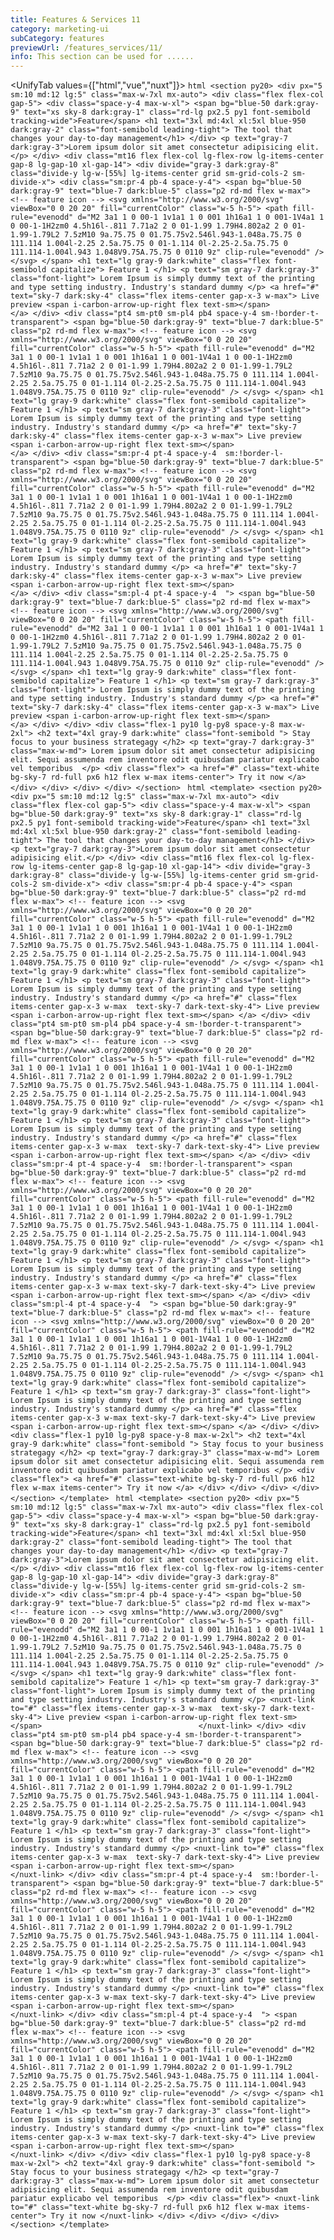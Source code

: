 ```yaml
---
title: Features & Services 11
category: marketing-ui
subCategory: features
previewUrl: /features_services/11/
info: This section can be used for ......
---
```


<UnifyTab values={["html","vue","nuxt"]}>
    <TabPanel value="html">
    ```html
    <section py20>
      <div px="5 sm:10 md:12 lg:5" class="max-w-7xl mx-auto">
        <div class="flex flex-col gap-5">
          <div class="space-y-4 max-w-xl">
            <span bg="blue-50 dark:gray-9" text="xs sky-8 dark:gray-1"
              class="rd-lg px2.5 py1 font-semibold tracking-wide">Feature</span>
            <h1 text="3xl md:4xl xl:5xl blue-950 dark:gray-2" class="font-semibold leading-tight">
              The tool that changes your day-to-day management</h1>
          </div>
          <p text="gray-7 dark:gray-3">Lorem ipsum dolor sit amet consectetur adipisicing
            elit.</p>
        </div>
        <div class="mt16 flex flex-col lg-flex-row lg-items-center gap-8 lg-gap-10 xl-gap-14">
          <div divide="gray-3 dark:gray-8" class="divide-y lg-w-[55%] lg-items-center grid sm-grid-cols-2 sm-divide-x">
            <div class="sm:pr-4 pb-4 space-y-4">
              <span bg="blue-50 dark:gray-9" text="blue-7 dark:blue-5" class="p2 rd-md flex w-max">
                <!-- feature icon -->
                <svg xmlns="http://www.w3.org/2000/svg" viewBox="0 0 20 20" fill="currentColor" class="w-5 h-5">
                  <path fill-rule="evenodd"
                    d="M2 3a1 1 0 00-1 1v1a1 1 0 001 1h16a1 1 0 001-1V4a1 1 0 00-1-1H2zm0 4.5h16l-.811 7.71a2 2 0 01-1.99 1.79H4.802a2 2 0 01-1.99-1.79L2 7.5zM10 9a.75.75 0 01.75.75v2.546l.943-1.048a.75.75 0 111.114 1.004l-2.25 2.5a.75.75 0 01-1.114 0l-2.25-2.5a.75.75 0 111.114-1.004l.943 1.048V9.75A.75.75 0 0110 9z"
                    clip-rule="evenodd" />
                </svg>
              </span>
              <h1 text="lg gray-9 dark:white" class="flex font-semibold capitalize">
                Feature 1
              </h1>
              <p text="sm gray-7 dark:gray-3" class="font-light">
                Lorem Ipsum is simply dummy text of the printing and type setting industry. Industry's standard dummy
              </p>
              <a href="#" text="sky-7 dark:sky-4" class="flex items-center gap-x-3 w-max">
                Live preview
                <span i-carbon-arrow-up-right flex text-sm></span>                                  
              </a>
            </div>
            <div class="pt4 sm-pt0 sm-pl4 pb4 space-y-4 sm-!border-t-transparent">
              <span bg="blue-50 dark:gray-9" text="blue-7 dark:blue-5" class="p2 rd-md flex w-max">
                <!-- feature icon -->
                <svg xmlns="http://www.w3.org/2000/svg" viewBox="0 0 20 20" fill="currentColor" class="w-5 h-5">
                  <path fill-rule="evenodd"
                    d="M2 3a1 1 0 00-1 1v1a1 1 0 001 1h16a1 1 0 001-1V4a1 1 0 00-1-1H2zm0 4.5h16l-.811 7.71a2 2 0 01-1.99 1.79H4.802a2 2 0 01-1.99-1.79L2 7.5zM10 9a.75.75 0 01.75.75v2.546l.943-1.048a.75.75 0 111.114 1.004l-2.25 2.5a.75.75 0 01-1.114 0l-2.25-2.5a.75.75 0 111.114-1.004l.943 1.048V9.75A.75.75 0 0110 9z"
                    clip-rule="evenodd" />
                </svg>
              </span>
              <h1 text="lg gray-9 dark:white" class="flex font-semibold capitalize">
                Feature 1
              </h1>
              <p text="sm gray-7 dark:gray-3" class="font-light">
                Lorem Ipsum is simply dummy text of the printing and type setting industry. Industry's standard dummy
              </p>
              <a href="#" text="sky-7 dark:sky-4" class="flex items-center gap-x-3 w-max">
                Live preview
                <span i-carbon-arrow-up-right flex text-sm></span>                                  
              </a>
            </div>
            <div class="sm:pr-4 pt-4 space-y-4  sm:!border-l-transparent">
              <span bg="blue-50 dark:gray-9" text="blue-7 dark:blue-5" class="p2 rd-md flex w-max">
                <!-- feature icon -->
                <svg xmlns="http://www.w3.org/2000/svg" viewBox="0 0 20 20" fill="currentColor" class="w-5 h-5">
                  <path fill-rule="evenodd"
                    d="M2 3a1 1 0 00-1 1v1a1 1 0 001 1h16a1 1 0 001-1V4a1 1 0 00-1-1H2zm0 4.5h16l-.811 7.71a2 2 0 01-1.99 1.79H4.802a2 2 0 01-1.99-1.79L2 7.5zM10 9a.75.75 0 01.75.75v2.546l.943-1.048a.75.75 0 111.114 1.004l-2.25 2.5a.75.75 0 01-1.114 0l-2.25-2.5a.75.75 0 111.114-1.004l.943 1.048V9.75A.75.75 0 0110 9z"
                    clip-rule="evenodd" />
                </svg>
              </span>
              <h1 text="lg gray-9 dark:white" class="flex font-semibold capitalize">
                Feature 1
              </h1>
              <p text="sm gray-7 dark:gray-3" class="font-light">
                Lorem Ipsum is simply dummy text of the printing and type setting industry. Industry's standard dummy
              </p>
              <a href="#" text="sky-7 dark:sky-4" class="flex items-center gap-x-3 w-max">
                Live preview
                <span i-carbon-arrow-up-right flex text-sm></span>                                  
              </a>
            </div>
            <div class="sm:pl-4 pt-4 space-y-4  ">
              <span bg="blue-50 dark:gray-9" text="blue-7 dark:blue-5" class="p2 rd-md flex w-max">
                <!-- feature icon -->
                <svg xmlns="http://www.w3.org/2000/svg" viewBox="0 0 20 20" fill="currentColor" class="w-5 h-5">
                  <path fill-rule="evenodd"
                    d="M2 3a1 1 0 00-1 1v1a1 1 0 001 1h16a1 1 0 001-1V4a1 1 0 00-1-1H2zm0 4.5h16l-.811 7.71a2 2 0 01-1.99 1.79H4.802a2 2 0 01-1.99-1.79L2 7.5zM10 9a.75.75 0 01.75.75v2.546l.943-1.048a.75.75 0 111.114 1.004l-2.25 2.5a.75.75 0 01-1.114 0l-2.25-2.5a.75.75 0 111.114-1.004l.943 1.048V9.75A.75.75 0 0110 9z"
                    clip-rule="evenodd" />
                </svg>
              </span>
              <h1 text="lg gray-9 dark:white" class="flex font-semibold capitalize">
                Feature 1
              </h1>
              <p text="sm gray-7 dark:gray-3" class="font-light">
                Lorem Ipsum is simply dummy text of the printing and type setting industry. Industry's standard dummy
              </p>
              <a href="#" text="sky-7 dark:sky-4" class="flex items-center gap-x-3 w-max">
                Live preview
                <span i-carbon-arrow-up-right flex text-sm></span>                                  
              </a>
            </div>
          </div>
          <div class="flex-1 py10 lg-py8 space-y-8 max-w-2xl">
            <h2 text="4xl gray-9 dark:white" class="font-semibold ">
              Stay focus to your business strategagy
            </h2>
            <p text="gray-7 dark:gray-3" class="max-w-md">
              Lorem ipsum dolor sit amet consectetur adipisicing elit. Sequi assumenda rem inventore odit quibusdam pariatur explicabo vel temporibus 
            </p>
            <div class="flex">
              <a href="#" class="text-white bg-sky-7 rd-full px6 h12 flex w-max items-center">
                Try it now
              </a>
            </div>
          </div>
        </div>
      </div>
    </section>
    ```
    </TabPanel>
    <TabPanel value="vue">
    ```html
    <template>
    <section py20>
        <div px="5 sm:10 md:12 lg:5" class="max-w-7xl mx-auto">
        <div class="flex flex-col gap-5">
            <div class="space-y-4 max-w-xl">
            <span bg="blue-50 dark:gray-9" text="xs sky-8 dark:gray-1"
                class="rd-lg px2.5 py1 font-semibold tracking-wide">Feature</span>
            <h1 text="3xl md:4xl xl:5xl blue-950 dark:gray-2" class="font-semibold leading-tight">
                The tool that changes your day-to-day management</h1>
            </div>
            <p text="gray-7 dark:gray-3">Lorem ipsum dolor sit amet consectetur adipisicing
            elit.</p>
        </div>
        <div class="mt16 flex flex-col lg-flex-row lg-items-center gap-8 lg-gap-10 xl-gap-14">
            <div divide="gray-3 dark:gray-8" class="divide-y lg-w-[55%] lg-items-center grid sm-grid-cols-2 sm-divide-x">
            <div class="sm:pr-4 pb-4 space-y-4">
                <span bg="blue-50 dark:gray-9" text="blue-7 dark:blue-5" class="p2 rd-md flex w-max">
                <!-- feature icon -->
                <svg xmlns="http://www.w3.org/2000/svg" viewBox="0 0 20 20" fill="currentColor" class="w-5 h-5">
                    <path fill-rule="evenodd"
                    d="M2 3a1 1 0 00-1 1v1a1 1 0 001 1h16a1 1 0 001-1V4a1 1 0 00-1-1H2zm0 4.5h16l-.811 7.71a2 2 0 01-1.99 1.79H4.802a2 2 0 01-1.99-1.79L2 7.5zM10 9a.75.75 0 01.75.75v2.546l.943-1.048a.75.75 0 111.114 1.004l-2.25 2.5a.75.75 0 01-1.114 0l-2.25-2.5a.75.75 0 111.114-1.004l.943 1.048V9.75A.75.75 0 0110 9z"
                    clip-rule="evenodd" />
                </svg>
                </span>
                <h1 text="lg gray-9 dark:white" class="flex font-semibold capitalize">
                Feature 1
                </h1>
                <p text="sm gray-7 dark:gray-3" class="font-light">
                Lorem Ipsum is simply dummy text of the printing and type setting industry. Industry's standard dummy
                </p>
                <a href="#" class="flex items-center gap-x-3 w-max  text-sky-7 dark-text-sky-4">
                Live preview
                <span i-carbon-arrow-up-right flex text-sm></span>
                </a>
            </div>
            <div class="pt4 sm-pt0 sm-pl4 pb4 space-y-4 sm-!border-t-transparent">
                <span bg="blue-50 dark:gray-9" text="blue-7 dark:blue-5" class="p2 rd-md flex w-max">
                <!-- feature icon -->
                <svg xmlns="http://www.w3.org/2000/svg" viewBox="0 0 20 20" fill="currentColor" class="w-5 h-5">
                    <path fill-rule="evenodd"
                    d="M2 3a1 1 0 00-1 1v1a1 1 0 001 1h16a1 1 0 001-1V4a1 1 0 00-1-1H2zm0 4.5h16l-.811 7.71a2 2 0 01-1.99 1.79H4.802a2 2 0 01-1.99-1.79L2 7.5zM10 9a.75.75 0 01.75.75v2.546l.943-1.048a.75.75 0 111.114 1.004l-2.25 2.5a.75.75 0 01-1.114 0l-2.25-2.5a.75.75 0 111.114-1.004l.943 1.048V9.75A.75.75 0 0110 9z"
                    clip-rule="evenodd" />
                </svg>
                </span>
                <h1 text="lg gray-9 dark:white" class="flex font-semibold capitalize">
                Feature 1
                </h1>
                <p text="sm gray-7 dark:gray-3" class="font-light">
                Lorem Ipsum is simply dummy text of the printing and type setting industry. Industry's standard dummy
                </p>
                <a href="#" class="flex items-center gap-x-3 w-max  text-sky-7 dark-text-sky-4">
                Live preview
                <span i-carbon-arrow-up-right flex text-sm></span>
                </a>
            </div>
            <div class="sm:pr-4 pt-4 space-y-4  sm:!border-l-transparent">
                <span bg="blue-50 dark:gray-9" text="blue-7 dark:blue-5" class="p2 rd-md flex w-max">
                <!-- feature icon -->
                <svg xmlns="http://www.w3.org/2000/svg" viewBox="0 0 20 20" fill="currentColor" class="w-5 h-5">
                    <path fill-rule="evenodd"
                    d="M2 3a1 1 0 00-1 1v1a1 1 0 001 1h16a1 1 0 001-1V4a1 1 0 00-1-1H2zm0 4.5h16l-.811 7.71a2 2 0 01-1.99 1.79H4.802a2 2 0 01-1.99-1.79L2 7.5zM10 9a.75.75 0 01.75.75v2.546l.943-1.048a.75.75 0 111.114 1.004l-2.25 2.5a.75.75 0 01-1.114 0l-2.25-2.5a.75.75 0 111.114-1.004l.943 1.048V9.75A.75.75 0 0110 9z"
                    clip-rule="evenodd" />
                </svg>
                </span>
                <h1 text="lg gray-9 dark:white" class="flex font-semibold capitalize">
                Feature 1
                </h1>
                <p text="sm gray-7 dark:gray-3" class="font-light">
                Lorem Ipsum is simply dummy text of the printing and type setting industry. Industry's standard dummy
                </p>
                <a href="#" class="flex items-center gap-x-3 w-max text-sky-7 dark-text-sky-4">
                Live preview
                <span i-carbon-arrow-up-right flex text-sm></span>
                </a>
            </div>
            <div class="sm:pl-4 pt-4 space-y-4  ">
                <span bg="blue-50 dark:gray-9" text="blue-7 dark:blue-5" class="p2 rd-md flex w-max">
                <!-- feature icon -->
                <svg xmlns="http://www.w3.org/2000/svg" viewBox="0 0 20 20" fill="currentColor" class="w-5 h-5">
                    <path fill-rule="evenodd"
                    d="M2 3a1 1 0 00-1 1v1a1 1 0 001 1h16a1 1 0 001-1V4a1 1 0 00-1-1H2zm0 4.5h16l-.811 7.71a2 2 0 01-1.99 1.79H4.802a2 2 0 01-1.99-1.79L2 7.5zM10 9a.75.75 0 01.75.75v2.546l.943-1.048a.75.75 0 111.114 1.004l-2.25 2.5a.75.75 0 01-1.114 0l-2.25-2.5a.75.75 0 111.114-1.004l.943 1.048V9.75A.75.75 0 0110 9z"
                    clip-rule="evenodd" />
                </svg>
                </span>
                <h1 text="lg gray-9 dark:white" class="flex font-semibold capitalize">
                Feature 1
                </h1>
                <p text="sm gray-7 dark:gray-3" class="font-light">
                Lorem Ipsum is simply dummy text of the printing and type setting industry. Industry's standard dummy
                </p>
                <a href="#" class="flex items-center gap-x-3 w-max text-sky-7 dark-text-sky-4">
                Live preview
                <span i-carbon-arrow-up-right flex text-sm></span>
                </a>
            </div>
            </div>
            <div class="flex-1 py10 lg-py8 space-y-8 max-w-2xl">
            <h2 text="4xl gray-9 dark:white" class="font-semibold ">
                Stay focus to your business strategagy
            </h2>
            <p text="gray-7 dark:gray-3" class="max-w-md">
                Lorem ipsum dolor sit amet consectetur adipisicing elit. Sequi assumenda rem inventore odit quibusdam pariatur
                explicabo vel temporibus
            </p>
            <div class="flex">
                <a href="#" class="text-white bg-sky-7 rd-full px6 h12 flex w-max items-center">
                Try it now
                </a>
            </div>
            </div>
        </div>
        </div>
    </section>
    </template>
    ```
    </TabPanel>
    <TabPanel value="nuxt">
    ```html
    <template>
        <section py20>
        <div px="5 sm:10 md:12 lg:5" class="max-w-7xl mx-auto">
            <div class="flex flex-col gap-5">
            <div class="space-y-4 max-w-xl">
                <span bg="blue-50 dark:gray-9" text="xs sky-8 dark:gray-1"
                class="rd-lg px2.5 py1 font-semibold tracking-wide">Feature</span>
                <h1 text="3xl md:4xl xl:5xl blue-950 dark:gray-2" class="font-semibold leading-tight">
                The tool that changes your day-to-day management</h1>
            </div>
            <p text="gray-7 dark:gray-3">Lorem ipsum dolor sit amet consectetur adipisicing
                elit.</p>
            </div>
            <div class="mt16 flex flex-col lg-flex-row lg-items-center gap-8 lg-gap-10 xl-gap-14">
            <div divide="gray-3 dark:gray-8" class="divide-y lg-w-[55%] lg-items-center grid sm-grid-cols-2 sm-divide-x">
                <div class="sm:pr-4 pb-4 space-y-4">
                <span bg="blue-50 dark:gray-9" text="blue-7 dark:blue-5" class="p2 rd-md flex w-max">
                    <!-- feature icon -->
                    <svg xmlns="http://www.w3.org/2000/svg" viewBox="0 0 20 20" fill="currentColor" class="w-5 h-5">
                    <path fill-rule="evenodd"
                        d="M2 3a1 1 0 00-1 1v1a1 1 0 001 1h16a1 1 0 001-1V4a1 1 0 00-1-1H2zm0 4.5h16l-.811 7.71a2 2 0 01-1.99 1.79H4.802a2 2 0 01-1.99-1.79L2 7.5zM10 9a.75.75 0 01.75.75v2.546l.943-1.048a.75.75 0 111.114 1.004l-2.25 2.5a.75.75 0 01-1.114 0l-2.25-2.5a.75.75 0 111.114-1.004l.943 1.048V9.75A.75.75 0 0110 9z"
                        clip-rule="evenodd" />
                    </svg>
                </span>
                <h1 text="lg gray-9 dark:white" class="flex font-semibold capitalize">
                    Feature 1
                </h1>
                <p text="sm gray-7 dark:gray-3" class="font-light">
                    Lorem Ipsum is simply dummy text of the printing and type setting industry. Industry's standard dummy
                </p>
                <nuxt-link to="#" class="flex items-center gap-x-3 w-max  text-sky-7 dark-text-sky-4">
                    Live preview
                    <span i-carbon-arrow-up-right flex text-sm></span>                                  
                </nuxt-link>
                </div>
                <div class="pt4 sm-pt0 sm-pl4 pb4 space-y-4 sm-!border-t-transparent">
                <span bg="blue-50 dark:gray-9" text="blue-7 dark:blue-5" class="p2 rd-md flex w-max">
                    <!-- feature icon -->
                    <svg xmlns="http://www.w3.org/2000/svg" viewBox="0 0 20 20" fill="currentColor" class="w-5 h-5">
                    <path fill-rule="evenodd"
                        d="M2 3a1 1 0 00-1 1v1a1 1 0 001 1h16a1 1 0 001-1V4a1 1 0 00-1-1H2zm0 4.5h16l-.811 7.71a2 2 0 01-1.99 1.79H4.802a2 2 0 01-1.99-1.79L2 7.5zM10 9a.75.75 0 01.75.75v2.546l.943-1.048a.75.75 0 111.114 1.004l-2.25 2.5a.75.75 0 01-1.114 0l-2.25-2.5a.75.75 0 111.114-1.004l.943 1.048V9.75A.75.75 0 0110 9z"
                        clip-rule="evenodd" />
                    </svg>
                </span>
                <h1 text="lg gray-9 dark:white" class="flex font-semibold capitalize">
                    Feature 1
                </h1>
                <p text="sm gray-7 dark:gray-3" class="font-light">
                    Lorem Ipsum is simply dummy text of the printing and type setting industry. Industry's standard dummy
                </p>
                <nuxt-link to="#" class="flex items-center gap-x-3 w-max  text-sky-7 dark-text-sky-4">
                    Live preview
                    <span i-carbon-arrow-up-right flex text-sm></span>                                  
                </nuxt-link>
                </div>
                <div class="sm:pr-4 pt-4 space-y-4  sm:!border-l-transparent">
                <span bg="blue-50 dark:gray-9" text="blue-7 dark:blue-5" class="p2 rd-md flex w-max">
                    <!-- feature icon -->
                    <svg xmlns="http://www.w3.org/2000/svg" viewBox="0 0 20 20" fill="currentColor" class="w-5 h-5">
                    <path fill-rule="evenodd"
                        d="M2 3a1 1 0 00-1 1v1a1 1 0 001 1h16a1 1 0 001-1V4a1 1 0 00-1-1H2zm0 4.5h16l-.811 7.71a2 2 0 01-1.99 1.79H4.802a2 2 0 01-1.99-1.79L2 7.5zM10 9a.75.75 0 01.75.75v2.546l.943-1.048a.75.75 0 111.114 1.004l-2.25 2.5a.75.75 0 01-1.114 0l-2.25-2.5a.75.75 0 111.114-1.004l.943 1.048V9.75A.75.75 0 0110 9z"
                        clip-rule="evenodd" />
                    </svg>
                </span>
                <h1 text="lg gray-9 dark:white" class="flex font-semibold capitalize">
                    Feature 1
                </h1>
                <p text="sm gray-7 dark:gray-3" class="font-light">
                    Lorem Ipsum is simply dummy text of the printing and type setting industry. Industry's standard dummy
                </p>
                <nuxt-link to="#" class="flex items-center gap-x-3 w-max text-sky-7 dark-text-sky-4">
                    Live preview
                    <span i-carbon-arrow-up-right flex text-sm></span>                                  
                </nuxt-link>
                </div>
                <div class="sm:pl-4 pt-4 space-y-4  ">
                <span bg="blue-50 dark:gray-9" text="blue-7 dark:blue-5" class="p2 rd-md flex w-max">
                    <!-- feature icon -->
                    <svg xmlns="http://www.w3.org/2000/svg" viewBox="0 0 20 20" fill="currentColor" class="w-5 h-5">
                    <path fill-rule="evenodd"
                        d="M2 3a1 1 0 00-1 1v1a1 1 0 001 1h16a1 1 0 001-1V4a1 1 0 00-1-1H2zm0 4.5h16l-.811 7.71a2 2 0 01-1.99 1.79H4.802a2 2 0 01-1.99-1.79L2 7.5zM10 9a.75.75 0 01.75.75v2.546l.943-1.048a.75.75 0 111.114 1.004l-2.25 2.5a.75.75 0 01-1.114 0l-2.25-2.5a.75.75 0 111.114-1.004l.943 1.048V9.75A.75.75 0 0110 9z"
                        clip-rule="evenodd" />
                    </svg>
                </span>
                <h1 text="lg gray-9 dark:white" class="flex font-semibold capitalize">
                    Feature 1
                </h1>
                <p text="sm gray-7 dark:gray-3" class="font-light">
                    Lorem Ipsum is simply dummy text of the printing and type setting industry. Industry's standard dummy
                </p>
                <nuxt-link to="#" class="flex items-center gap-x-3 w-max text-sky-7 dark-text-sky-4">
                    Live preview
                    <span i-carbon-arrow-up-right flex text-sm></span>                                  
                </nuxt-link>
                </div>
            </div>
            <div class="flex-1 py10 lg-py8 space-y-8 max-w-2xl">
                <h2 text="4xl gray-9 dark:white" class="font-semibold ">
                Stay focus to your business strategagy
                </h2>
                <p text="gray-7 dark:gray-3" class="max-w-md">
                Lorem ipsum dolor sit amet consectetur adipisicing elit. Sequi assumenda rem inventore odit quibusdam pariatur explicabo vel temporibus 
                </p>
                <div class="flex">
                <nuxt-link to="#" class="text-white bg-sky-7 rd-full px6 h12 flex w-max items-center">
                    Try it now
                </nuxt-link>
                </div>
            </div>
            </div>
        </div>
        </section>
    </template>
    ```
    </TabPanel>
</UnifyTab>